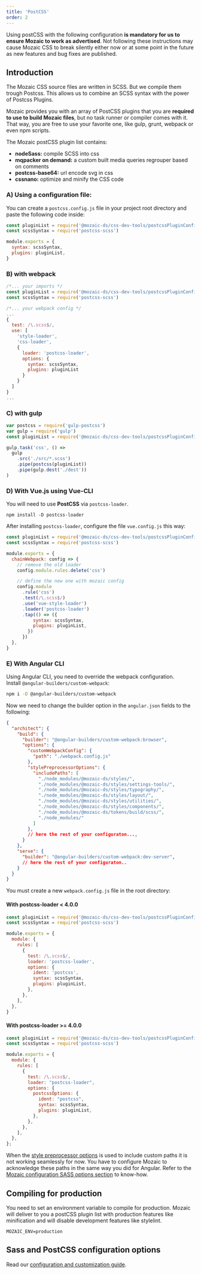 ```yaml
---
title: 'PostCSS'
order: 2
---
```


<Highlight theme="warning" title="Important note">

Using postCSS with the following configuration **is mandatory for us to ensure Mozaic to work as advertised**. Not following these instructions may cause Mozaic CSS to break silently either now or at some point in the future as new features and bug fixes are published.

</Highlight>


## Introduction

The Mozaic CSS source files are written in SCSS. But we compile them trough Postcss.
This allows us to combine an SCSS syntax with the power of Postcss Plugins.

Mozaic provides you with an array of PostCSS plugins that you are **required to use to build Mozaic files**, but no task runner or compiler comes with it.
That way, you are free to use your favorite one, like gulp, grunt, webpack or even npm scripts.

The Mozaic postCSS plugin list contains:

- **nodeSass:** compile SCSS into css
- **mqpacker on demand:** a custom built media queries regrouper based on comments
- **postcss-base64:** url encode svg in css
- **cssnano:** optimize and minify the CSS code

### A) Using a configuration file:

You can create a `postcss.config.js` file in your project root directory and paste the following code inside:

```js
const pluginList = require('@mozaic-ds/css-dev-tools/postcssPluginConfig')
const scssSyntax = require('postcss-scss')

module.exports = {
  syntax: scssSyntax,
  plugins: pluginList,
}
```

### B) with webpack

```js
/*... your imports */
const pluginList = require('@mozaic-ds/css-dev-tools/postcssPluginConfig')
const scssSyntax = require('postcss-scss')

/*... your webpack config */
...
{
  test: /\.scss$/,
  use: [
    'style-loader',
    'css-loader',
    {
      loader: 'postcss-loader',
      options: {
        syntax: scssSyntax,
        plugins: pluginList
      }
    }
  ]
}
...
```

### C) with gulp

```js
var postcss = require('gulp-postcss')
var gulp = require('gulp')
const pluginList = require('@mozaic-ds/css-dev-tools/postcssPluginConfig')

gulp.task('css', () =>
  gulp
    .src('./src/*.scss')
    .pipe(postcss(pluginList))
    .pipe(gulp.dest('./dest'))
)
```

### D) With Vue.js using Vue-CLI

You will need to use **PostCSS** via `postcss-loader`.

```npm
npm install -D postcss-loader
```

After installing `postcss-loader`, configure the file `vue.config.js` this way:

```js
const pluginList = require('@mozaic-ds/css-dev-tools/postcssPluginConfig')
const scssSyntax = require('postcss-scss')

module.exports = {
  chainWebpack: config => {
    // remove the old loader
    config.module.rules.delete('css')

    // define the new one with mozaic config
    config.module
      .rule('css')
      .test(/\.scss$/)
      .use('vue-style-loader')
      .loader('postcss-loader')
      .tap(() => ({
          syntax: scssSyntax,
          plugins: pluginList,
        })
      })
  },
}
```

### E) With Angular CLI

Using Angular CLI, you need to override the webpack configuration.  
Install `@angular-builders/custom-webpack`:

```bash
npm i -D @angular-builders/custom-webpack
```

Now we need to change the builder option in the `angular.json` fields to the following:

```json
{
  "architect": {
    "build": {
      "builder": "@angular-builders/custom-webpack:browser",
      "options": {
        "customWebpackConfig": {
          "path": "./webpack.config.js"
        },
        "stylePreprocessorOptions": {
          "includePaths": [
            "./node_modules/@mozaic-ds/styles/",
            "./node_modules/@mozaic-ds/styles/settings-tools/",
            "./node_modules/@mozaic-ds/styles/typography/",
            "./node_modules/@mozaic-ds/styles/layout/",
            "./node_modules/@mozaic-ds/styles/utilities/",
            "./node_modules/@mozaic-ds/styles/components/",
            "./node_modules/@mozaic-ds/tokens/build/scss/",
            "./node_modules/"
          ]
        },
        // here the rest of your configuraton...,
      }
    },
    "serve": {
      "builder": "@angular-builders/custom-webpack:dev-server",
      // here the rest of your configuraton..
    }
  }
}
```

You must create a new `webpack.config.js` file in the root directory:

#### With postcss-loader < 4.0.0

```js
const pluginList = require('@mozaic-ds/css-dev-tools/postcssPluginConfig')
const scssSyntax = require('postcss-scss')

module.exports = {
  module: {
    rules: [
      {
        test: /\.scss$/,
        loader: 'postcss-loader',
        options: {
          ident: 'postcss',
          syntax: scssSyntax,
          plugins: pluginList,
        },
      },
    ],
  },
}
```

#### With postcss-loader >= 4.0.0

```js
const pluginList = require('@mozaic-ds/css-dev-tools/postcssPluginConfig')
const scssSyntax = require('postcss-scss')

module.exports = {
  module: {
    rules: [
      {
        test: /\.scss$/,
        loader: "postcss-loader",
        options: {
          postcssOptions: {
            ident: "postcss",
            syntax: scssSyntax,
            plugins: pluginList,
          },
        },
      },
    ],
  },
};
```

<Highlight theme="warning" title="Working with style preprocessor options">

When the [style preprocessor options](https://angular.io/guide/workspace-config#style-preprocessor-options) is used to include custom paths it is not working seamlessly for now.
You have to configure Mozaic to acknowledge these paths in the same way you did for Angular.
Refer to the [Mozaic configuration SASS options section](http://mozaic.adeo.cloud/GetStarted/Developers/Configuration/#sassincludepaths--array-of-paths) to know-how.

</Highlight>

## Compiling for production

You need to set an environment variable to compile for production.
Mozaic will deliver to you a postCSS plugin list with production features like minification and will disable development features like stylelint.

```shell
MOZAIC_ENV=production
```

## Sass and PostCSS configuration options

Read our [configuration and customization guide](/GetStarted/Developers/Configuration/).
